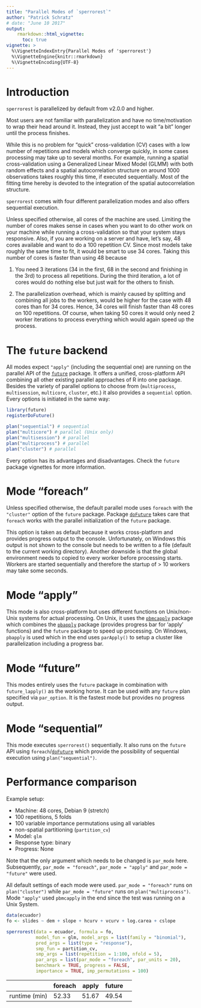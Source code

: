 ```yaml
---
title: "Parallel Modes of `sperrorest`"
author: "Patrick Schratz"
# date: "June 10 2017"
output: 
    rmarkdown::html_vignette:
      toc: true
vignette: >
  %\VignetteIndexEntry{Parallel Modes of 'sperrorest'}
  %\VignetteEngine{knitr::rmarkdown}
  %\VignetteEncoding{UTF-8}
---
```


# Introduction

`sperrorest` is parallelized by default from v2.0.0 and higher.

Most users are not familiar with parallelization and have no time/motivation to wrap their head around it. Instead, they just accept to wait "a bit" longer until the process finishes. 

While this is no problem for "quick" cross-validation (CV) cases with a low number of repetitions and models which converge quickly, in some cases processing may take up to several months. For example, running a spatial cross-validation using a Generalized Linear Mixed Model (GLMM) with both random effects and a spatial autocorrelation structure on around 1000 observations takes roughly this time, if executed sequentially. Most of the fitting time hereby is devoted to the integration of the spatial autocorrelation structure.

`sperrorest` comes with four different parallelization modes and also offers sequential execution.

Unless specified otherwise, all cores of the machine are used. Limiting the number of cores makes sense in cases when you want to do other work on your machine while running a cross-validation so that your system stays responsive. Also, if you are working on a server and have, let's say, 48 cores available and want to do a 100 repetition CV. Since most models take roughly the same time to fit, it would be smart to use 34 cores. Taking this number of cores is faster than using 48 because 

1. You need 3 iterations (34 in the first, 68 in the second and finishing in the 3rd) to process all repetitions. During the third iteration, a lot of cores would do nothing else but just wait for the others to finish. 

2. The parallelization overhead, which is mainly caused by splitting and combining all jobs to the workers, would be higher for the case with 48 cores than for 34 cores. Hence, 34 cores will finish faster than 48 cores on 100 repetitions. Of course, when taking 50 cores it would only need 2 worker iterations to process everything which would again speed up the process.

# The `future` backend

All modes expect `"apply"` (including the sequential one) are running on the parallel API of the [`future`](https://github.com/HenrikBengtsson/future) package. It offers a unified, cross-platform API combining all other existing parallel approaches of R into one package. Besides the variety of parallel options to choose from (`multiprocess`, `multisession`, `multicore`, `cluster`, etc.) it also provides a `sequential` option. Every options is initiated in the same way:

```r
library(future)
registerDoFuture()

plan("sequential") # sequential
plan("multicore") # parallel (Unix only)
plan("multisession") # parallel
plan("multiprocess") # parallel
plan("cluster") # parallel
```

Every option has its advantages and disadvantages. Check the `future` package vignettes for more information.

# Mode "foreach"

Unless specified otherwise, the default parallel mode uses `foreach` with the `"cluster"` option of the `future` package. Package [`doFuture`](https://github.com/HenrikBengtsson/doFuture) takes care that `foreach` works with the parallel initialization of the `future` package.

This option is taken as default because it works cross-platform and provides progress output to the console. Unfortunately, on Windows this output is not shown to the console but needs to be written to a file (default to the current working directory). Another downside is that the global environment needs to copied to every worker before processing starts. Workers are started sequentially and therefore the startup of > 10 workers may take some seconds. 

# Mode "apply"

This mode is also cross-platform but uses different functions on Unix/non-Unix systems for actual processing. On Unix, it uses the [`pbmcapply`](https://github.com/kvnkuang/pbmcapply) package which combines the [`pbapply`](https://github.com/psolymos/pbapply) package (provides progress bar for 'apply' functions) and the `future` package to speed up processing. On Windows, `pbapply` is used which in the end uses `parApply()` to setup a cluster like parallelization including a progress bar.

# Mode "future" 

This modes entirely uses the `future` package in combination with `future_lapply()` as the working horse. It can be used with any `future` plan specified via `par_option`. It is the fastest mode but provides no progress output.

# Mode "sequential"

This mode executes `sperrorest()` sequentially. It also runs on the `future` API using `foreach`/[`doFuture`](https://github.com/HenrikBengtsson/doFuture) which provide the possibility of sequential execution using `plan("sequential")`.

# Performance comparison

Example setup:

* Machine: 48 cores, Debian 9 (stretch)
* 100 repetitions, 5 folds
* 100 variable importance permutations using all variables
* non-spatial partitioning (`partition_cv`)
* Model: `glm`
* Response type: binary
* Progress: None

Note that the only argument which needs to be changed is `par_mode` here. Subsequently, `par_mode = "foreach"`, `par_mode = "apply"` and `par_mode = "future"` were used. 

All default settings of each mode were used. `par_mode = "foreach"` runs on `plan("cluster")` while `par_mode = "future"` runs on `plan("multiprocess")`. Mode `"apply"` used `pbmcapply` in the end since the test was running on a Unix System.

```r
data(ecuador)
fo <- slides ~ dem + slope + hcurv + vcurv + log.carea + cslope

sperrorest(data = ecuador, formula = fo,
           model_fun = glm, model_args = list(family = "binomial"),
           pred_args = list(type = "response"),
           smp_fun = partition_cv,
           smp_args = list(repetition = 1:100, nfold = 5),
           par_args = list(par_mode = "foreach", par_units = 20),
           benchmark = TRUE, progress = FALSE,
           importance = TRUE, imp_permutations = 100)
```


|               | foreach | apply | future |   |
|---------------|---------|-------|--------|---|
| runtime (min) | 52.33   | 51.67 | 49.54  |   |
